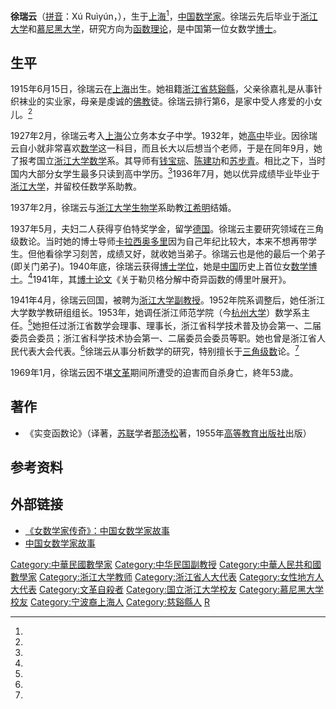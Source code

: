 {{Infobox scientist
| name                    = 徐瑞云
| image                   = 
| birth_date              = {{birth date|1915|6|15|mf=y}}
| birth_place             = {{ROC-1912}}[[上海|上海]]
| death_date              = 1969年1月(53歲)
| death_place             = 
| residence               = 
| nationality             = {{PRC}}
| field                   = [[数学|数学]][[数学分析|分析学]] ([[函数论|函数论]])
| work_institution        = 
| alma_mater              = [[浙江大学|浙江大学]]，[[慕尼黑大学|慕尼黑大学]]
| academic_advisors       = [[钱宝琮|钱宝琮]]，[[苏步青|苏步青]]，[[陈建功|陈建功]]
| doctoral_advisor        = [[康斯坦丁·卡拉西奥多里|康斯坦丁·卡拉西奥多里]]
| doctoral_students       = 
| known_for               = 
| spouse                  = [[江希明|江希明]]
| ethnicity               = 
| parents                 = 
| children                = 
| influences              = 
| influenced              = [[石钟慈|石钟慈]]，[[王元|王元]]，[[胡和生|胡和生]]，王斯雷
| prizes                  = 
| religion                = 
| footnotes               = 
}}

'''徐瑞云'''（[[拼音|拼音]]：Xú Ruìyún，{{bd|1915年|6月15日|1969年|1月}}），生于[[上海|上海]]<ref name="birth"/>，[[中国|中国]][[数学家|数学家]]。徐瑞云先后毕业于[[浙江大学|浙江大学]]和[[慕尼黑大学|慕尼黑大学]]，研究方向为[[函数论|函数理论]]，是中国第一位女数学[[博士|博士]]。

== 生平 ==
1915年6月15日，徐瑞云在[[上海|上海]]出生。她祖籍[[浙江省|浙江省]][[慈谿縣|慈谿縣]]，父亲徐嘉礼是从事针织袜业的实业家，母亲是虔诚的[[佛教|佛教]]徒。徐瑞云排行第6，是家中受人疼爱的小女儿。<ref name="birth"/>

1927年2月，徐瑞云考入[[上海|上海]]公立务本女子中学。1932年，她[[高中|高中]]毕业。因徐瑞云自小就非常喜欢[[数学|数学]]这一科目，而且长大以后想当个老师，于是在同年9月，她了报考国立[[浙江大学|浙江大学]][[数学|数学]]系。其导师有[[钱宝琮|钱宝琮]]、[[陈建功|陈建功]]和[[苏步青|苏步青]]。相比之下，当时国内大部分女学生最多只读到高中学历。<ref name="birth"/>1936年7月，她以优异成绩毕业毕业于[[浙江大学|浙江大学]]，并留校任数学系助教。

1937年2月，徐瑞云与[[浙江大学|浙江大学]][[生物学|生物学]]系助教[[江希明|江希明]]结婚。

1937年5月，夫妇二人获得亨伯特奖学金，留学[[德国|德国]]。徐瑞云主要研究领域在三角级数论。当时她的博士导师[[康斯坦丁·卡拉西奥多里|卡拉西奥多里]]因为自己年纪比较大，本来不想再带学生。但他看徐学习刻苦，成绩又好，就收她当弟子。徐瑞云也是他的最后一个弟子(即关门弟子)。1940年底，徐瑞云获得[[博士|博士]][[学位|学位]]，她是[[中国|中国]]历史上首位女[[数学|数学]][[博士|博士]]。<ref name="birth"/>1941年，其[[博士|博士]][[论文|论文]]《关于勒贝格分解中奇异函数的傅里叶展开》{{请求来源|发表在德国《数学时报》上}}。

1941年4月，徐瑞云回国，被聘为[[浙江大学|浙江大学]][[副教授|副教授]]。1952年院系调整后，她任浙江大学数学教研组组长。1953年，她调任浙江师范学院（今[[杭州大学|杭州大学]]）数学系主任。<ref name="ZJU_symposium"/>她担任过浙江省数学会理事、理事长，浙江省科学技术普及协会第一、二届委员会委员；浙江省科学技术协会第一、二届委员会委员等职。她也曾是浙江省人民代表大会代表。<ref name="ZJU_symposium"/>徐瑞云从事分析数学的研究，特别擅长于[[三角级数|三角级数]]论。<ref name="ZJU_symposium"/>

1969年1月，徐瑞云因不堪[[文化大革命|文革]]期间所遭受的迫害而自杀身亡，終年53歲。

== 著作 ==

*《实变函数论》（译著，[[苏联|苏联]]学者[[伊西多尔·保罗维奇·那汤松|那汤松]]著，1955年[[高等教育出版社|高等教育出版社]]出版）

== 参考资料 ==
{{reflist|colwidth=30em|refs=
<ref name="birth">{{cite news |language = 中文 |author = 张冰清 |coauthors = |url = http://qjwb.zjol.com.cn/html/2015-06/16/content_3076016.htm?div=-1 |title = 中国第一位数学女博士，就是她 |publisher = 《[[钱江晚报|钱江晚报]]》 |pages = A0015版：科教·教育 |date = 2015年6月16日 |accessdate = 2015年11月1日}}</ref>

<ref name="ZJU_symposium">{{cite news |language = 中文 |author = 陈黎 |coauthors =  |url = http://www.math.zju.edu.cn/news.asp?id=5402 |title = 纪念徐瑞云诞辰100周年座谈会 |publisher = [[浙江大学|浙江大学]]数学科学学院 |pages =  |date = 2015年6月3日 |accessdate = 2015年11月1日 |archive-url = https://web.archive.org/web/20160304093342/http://www.math.zju.edu.cn/news.asp?id=5402 |archive-date = 2016-03-04 |dead-url = yes }}</ref>
}}

== 外部链接 ==
* [http://news.xinhuanet.com/book/2005-10/13/content_3611593.htm 《女数学家传奇》：中国女数学家故事] {{Wayback|url=http://news.xinhuanet.com/book/2005-10/13/content_3611593.htm |date=20090204025534 }}
* [https://web.archive.org/web/20070707224630/http://www.hanhuncn.com/Html/Whjl/2007031115254555_2.html 中国女数学家故事]

{{DEFAULTSORT:Xu,Ruiyun}}
[[Category:中華民國數學家|Category:中華民國數學家]]
[[Category:中华民国副教授|Category:中华民国副教授]]
[[Category:中華人民共和國數學家|Category:中華人民共和國數學家]]
[[Category:浙江大学教师|Category:浙江大学教师]]
[[Category:浙江省人大代表|Category:浙江省人大代表]]
[[Category:女性地方人大代表|Category:女性地方人大代表]]
[[Category:文革自殺者|Category:文革自殺者]]
[[Category:国立浙江大学校友|Category:国立浙江大学校友]]
[[Category:慕尼黑大学校友|Category:慕尼黑大学校友]]
[[Category:宁波裔上海人|Category:宁波裔上海人]]
[[Category:慈谿縣人|Category:慈谿縣人]]
[[Category:徐姓|R]]